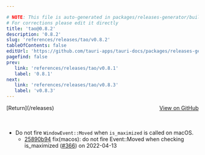 ```yaml
---

# NOTE: This file is auto-generated in packages/releases-generator/build.ts
# For corrections please edit it directly
title: 'tao@0.8.2'
description: '0.8.2'
slug: 'references/releases/tao/v0.8.2'
tableOfContents: false
editUrl: 'https://github.com/tauri-apps/tauri-docs/packages/releases-generator/build.ts'
pagefind: false
prev:
   link: 'references/releases/tao/v0.8.1'
   label: '0.8.1'
next:
   link: 'references/releases/tao/v0.8.3'
   label: 'v0.8.3'
---
```


			

<ReleaseSidebar slug="references/releases/tao"  packageName="tao" />

<div style="margin-bottom:3rem; display: flex; justify-content: space-between; align-items: center"><span>[Return](/releases)</span><span><a href="https://github.com/tauri-apps/tao/releases/tag/tao-v0.8.2">View on GitHub</a></span></div>

- Do not fire `WindowEvent::Moved` when `is_maximized` is called on macOS.
  - [25890b94](https://github.com/tauri-apps/tao/commit/25890b943f3566cb8b2fc6d5abaff15921caed93) fix(macos): do not fire Event::Moved when checking is_maximized ([#366](https://github.com/tauri-apps/tao/pull/366)) on 2022-04-13

